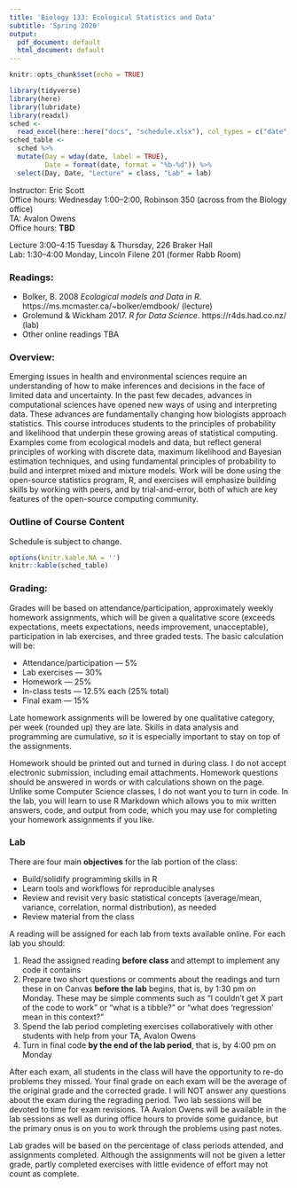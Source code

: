 ```yaml
---
title: 'Biology 133: Ecological Statistics and Data'
subtitle: 'Spring 2020'
output:
  pdf_document: default
  html_document: default
---
```


```r
knitr::opts_chunk$set(echo = TRUE)
```

```r
library(tidyverse)
library(here)
library(lubridate)
library(readxl)
sched <-
  read_excel(here::here("docs", "schedule.xlsx"), col_types = c("date", "date", "guess", "guess", "guess", "guess"))
sched_table <-
  sched %>% 
  mutate(Day = wday(date, label = TRUE),
         Date = format(date, format = "%b-%d")) %>% 
  select(Day, Date, "Lecture" = class, "Lab" = lab)
```



Instructor: Eric Scott  
Office hours: Wednesday 1:00--2:00, Robinson 350 (across from the Biology office)  
TA: Avalon Owens  
Office hours: **TBD**  

Lecture 3:00--4:15 Tuesday & Thursday, 226 Braker Hall  
Lab: 1:30--4:00 Monday, Lincoln Filene 201 (former Rabb Room)

### Readings:
- Bolker, B. 2008 *Ecological models and Data in R*. https://ms.mcmaster.ca/~bolker/emdbook/ (lecture)
- Grolemund & Wickham 2017. *R for Data Science*. https://r4ds.had.co.nz/ (lab)
- Other online readings TBA

### Overview:
Emerging issues in health and environmental sciences require an understanding of how to make inferences and decisions in the face of limited data and uncertainty.  In the past few decades, advances in computational sciences have opened new ways of using and interpreting data.  These advances are fundamentally changing how biologists approach statistics.  This course introduces students to the principles of probability and likelihood that underpin these growing areas of statistical computing.  Examples come from ecological models and data, but reflect general principles of working with discrete data, maximum likelihood and Bayesian estimation techniques, and using fundamental principles of probability to build and interpret mixed and mixture models.  Work will be done using the open-source statistics program, R, and exercises will emphasize building skills by working with peers, and by trial-and-error, both of which are key features of the open-source computing community.

### Outline of Course Content

Schedule is subject to change.

```r
options(knitr.kable.NA = '')
knitr::kable(sched_table)
```


### Grading:
Grades will be based on attendance/participation, approximately weekly homework assignments, which will be given a qualitative score (exceeds expectations, meets expectations, needs improvement, unacceptable), participation in lab exercises, and three graded tests.  The basic calculation will be:

- Attendance/participation --- 5%
- Lab exercises --- 30%
- Homework --- 25%
- In-class tests --- 12.5% each (25% total)
- Final exam --- 15%

Late homework assignments will be lowered by one qualitative category, per week (rounded up) they are late.  Skills in data analysis and programming are cumulative, so it is especially important to stay on top of the assignments.  

Homework should be printed out and turned in during class.  I do not accept electronic submission, including email attachments.  Homework questions should be answered in words or with calculations shown on the page. Unlike some Computer Science classes, I do not want you to turn in code.  In the lab, you will learn to use R Markdown which allows you to mix written answers, code, and output from code, which you may use for completing your homework assignments if you like.

### Lab
There are four main **objectives** for the lab portion of the class:

- Build/solidify programming skills in R
- Learn tools and workflows for reproducible analyses
- Review and revisit very basic statistical concepts (average/mean, variance, correlation, normal distribution), as needed
- Review material from the class 

A reading will be assigned for each lab from texts available online.  For each lab you should:

1. Read the assigned reading **before class** and attempt to implement any code it contains
2. Prepare two short questions or comments about the readings and turn these in on Canvas **before the lab** begins, that is, by 1:30 pm on Monday.  These may be simple comments such as "I couldn't get X part of the code to work" or "what is a tibble?" or "what does 'regression' mean in this context?"
3. Spend the lab period completing exercises collaboratively with other students with help from your TA, Avalon Owens
4. Turn in final code **by the end of the lab period**, that is, by 4:00 pm on Monday

After each exam, all students in the class will have the opportunity to re-do problems they missed.  Your final grade on each exam will be the average of the original grade and the corrected grade.  I will NOT answer any questions about the exam during the regrading period. Two lab sessions will be devoted to time for exam revisions. TA Avalon Owens will be available in the lab sessions as well as during office hours to provide some guidance, but the primary onus is on you to work through the problems using past notes.

Lab grades will be based on the percentage of class periods attended, and assignments completed.  Although the assignments will not be given a letter grade, partly completed exercises with little evidence of effort may not count as complete.



